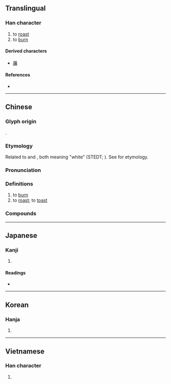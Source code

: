 {{character info}}
==Translingual==

===Han character===
{{Han char|rn=86|rad=火|as=12|sn=16|four=92869|canj=FHDW|ids=⿰火番}}

# to [[roast]]
# to [[burn]]

====Derived characters====
* [[䕰]]

====References====
* {{Han ref|kx=0683.130|dkj=19426|dj=1095.110|hdz=32235.080|uh=71D4|ud=29140|bh=EA4F|bd=59983}}

----

==Chinese==
{{zh-forms}}

===Glyph origin===
{{Han etym}}
{{Han compound|火|番|c1=s|c2=p|t1=fire|ls=psc}}.

===Etymology===
Related to {{och-l|白}} and {{och-l|皤}}, both meaning "white" (STEDT; {{zh-ref|Schuessler (2007)}}). See {{zh-l|*白}} for etymology.

===Pronunciation===
{{zh-pron
|m=fán
|c=faan4
|mn=hoân
|mc=y
|oc=y
|cat=
}}

===Definitions===
{{zh-hanzi}}

# to [[burn]]
# to [[roast]]; to [[toast]]

===Compounds===
{{zh-der|燔針|燔灼|燔黍|燔燎|燔書坑儒|燔肉|燔柴}}

----

==Japanese==

===Kanji===
{{ja-kanji|grade=|rs=火12}}

# {{rfdef|ja|sort=火12}}

====Readings====
* {{ja-readings
|goon=ぼん
|kanon=はん
|kun=や-く
}}

----

==Korean==

===Hanja===
{{ko-hanja|hangeul=번|eumhun=|rv=beon|mr=pŏn|y=pen}}

# {{rfdef|ko|sort=火12}}

----

==Vietnamese==

===Han character===
{{vi-readings|reading=phiền, phần|rs=火12}}

# {{rfdef|vi|sort=火12}}